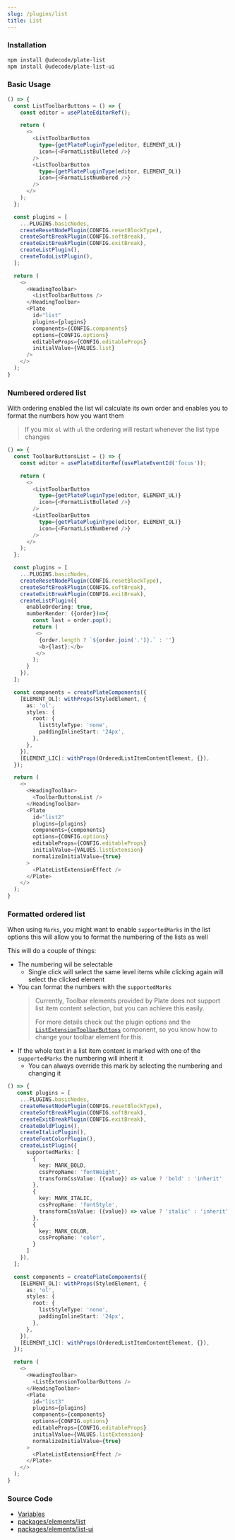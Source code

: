 ```yaml
---
slug: /plugins/list
title: List
---
```


### Installation

```bash npm2yarn
npm install @udecode/plate-list
npm install @udecode/plate-list-ui
```

### Basic Usage

```ts live
() => {
  const ListToolbarButtons = () => {
    const editor = usePlateEditorRef();

    return (
      <>
        <ListToolbarButton
          type={getPlatePluginType(editor, ELEMENT_UL)}
          icon={<FormatListBulleted />}
        />
        <ListToolbarButton
          type={getPlatePluginType(editor, ELEMENT_OL)}
          icon={<FormatListNumbered />}
        />
      </>
    );
  };

  const plugins = [
    ...PLUGINS.basicNodes,
    createResetNodePlugin(CONFIG.resetBlockType),
    createSoftBreakPlugin(CONFIG.softBreak),
    createExitBreakPlugin(CONFIG.exitBreak),
    createListPlugin(),
    createTodoListPlugin(),
  ];

  return (
    <>
      <HeadingToolbar>
        <ListToolbarButtons />
      </HeadingToolbar>
      <Plate
        id="list"
        plugins={plugins}
        components={CONFIG.components}
        options={CONFIG.options}
        editableProps={CONFIG.editableProps}
        initialValue={VALUES.list}
      />
    </>
  );
}
```

### Numbered ordered list

With ordering enabled the list wil calculate its own order and enables you to format the numbers how you want them
> If you mix `ol` with `ul` the ordering will restart whenever the list type changes

```ts live
() => {
  const ToolbarButtonsList = () => {
    const editor = usePlateEditorRef(usePlateEventId('focus'));

    return (
      <>
        <ListToolbarButton
          type={getPlatePluginType(editor, ELEMENT_UL)}
          icon={<FormatListBulleted />}
        />
        <ListToolbarButton
          type={getPlatePluginType(editor, ELEMENT_OL)}
          icon={<FormatListNumbered />}
        />
      </>
    );
  };

  const plugins = [
    ...PLUGINS.basicNodes,
    createResetNodePlugin(CONFIG.resetBlockType),
    createSoftBreakPlugin(CONFIG.softBreak),
    createExitBreakPlugin(CONFIG.exitBreak),
    createListPlugin({
      enableOrdering: true,
      numberRender: ({order})=>{
        const last = order.pop();
        return (
         <>
          {order.length ? `${order.join('.')}.` : ''}
          <b>{last}:</b>
         </>
        );
      }
    }),
  ];

  const components = createPlateComponents({
    [ELEMENT_OL]: withProps(StyledElement, {
      as: 'ol',
      styles: {
        root: {
          listStyleType: 'none',
          paddingInlineStart: '24px',
        },
      },
    }),
    [ELEMENT_LIC]: withProps(OrderedListItemContentElement, {}),
  });

  return (
    <>
      <HeadingToolbar>
        <ToolbarButtonsList />
      </HeadingToolbar>
      <Plate
        id="list2"
        plugins={plugins}
        components={components}
        options={CONFIG.options}
        editableProps={CONFIG.editableProps}
        initialValue={VALUES.listExtension}
        normalizeInitialValue={true}
      >
        <PlateListExtensionEffect />
      </Plate>
    </>
  );
}
```

### Formatted ordered list

When using `Marks`, you might want to enable `supportedMarks` in the list options this will allow you to format the numbering of the lists as well

This will do a couple of things:
* The numbering wil be selectable
  * Single click will select the same level items while clicking again will select the  clicked element
* You can format the numbers with the `supportedMarks`
  > Currently, Toolbar elements provided by Plate does not support list item content selection, but you can achieve this easily.
  >
  > For more details check out the plugin options and the [`ListExtensionToolbarButtons`](https://github.com/udecode/plate/blob/main/docs/src/live/config/components/Toolbars.tsx) component, so you know how to change your toolbar element for this.
* If the whole text in a list item content is marked with one of the `supportedMarks` the numbering will inherit it
  * You can always override this mark by selecting the numbering and changing it

```ts live
() => {
   const plugins = [
    ...PLUGINS.basicNodes,
    createResetNodePlugin(CONFIG.resetBlockType),
    createSoftBreakPlugin(CONFIG.softBreak),
    createExitBreakPlugin(CONFIG.exitBreak),
    createBoldPlugin(),
    createItalicPlugin(),
    createFontColorPlugin(),
    createListPlugin({
      supportedMarks: [
        {
          key: MARK_BOLD,
          cssPropName: 'fontWeight',
          transformCssValue: ({value}) => value ? 'bold' : 'inherit'
        },
        {
          key: MARK_ITALIC,
          cssPropName: 'fontStyle',
          transformCssValue: ({value}) => value ? 'italic' : 'inherit'
        },
        {
          key: MARK_COLOR,
          cssPropName: 'color',
        }
      ]
    }),
  ];

  const components = createPlateComponents({
    [ELEMENT_OL]: withProps(StyledElement, {
      as: 'ol',
      styles: {
        root: {
          listStyleType: 'none',
          paddingInlineStart: '24px',
        },
      },
    }),
    [ELEMENT_LIC]: withProps(OrderedListItemContentElement, {}),
  });

  return (
    <>
      <HeadingToolbar>
        <ListExtensionToolbarButtons />
      </HeadingToolbar>
      <Plate
        id="list3"
        plugins={plugins}
        components={components}
        options={CONFIG.options}
        editableProps={CONFIG.editableProps}
        initialValue={VALUES.listExtension}
        normalizeInitialValue={true}
      >
        <PlateListExtensionEffect />
      </Plate>
    </>
  );
}
```


### Source Code

- [Variables](https://github.com/udecode/plate/blob/main/docs/src/live/live.tsx)
- [packages/elements/list](https://github.com/udecode/plate/tree/main/packages/elements/list/src)
- [packages/elements/list-ui](https://github.com/udecode/plate/tree/main/packages/elements/list-ui/src)
